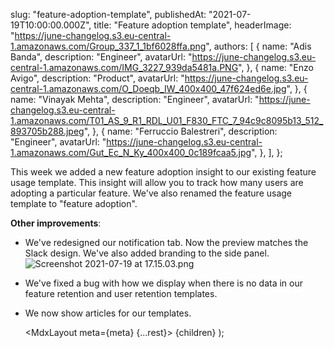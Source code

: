 
  slug: "feature-adoption-template",
  publishedAt: "2021-07-19T10:00:00.000Z",
  title: "Feature adoption template",
  headerImage: "https://june-changelog.s3.eu-central-1.amazonaws.com/Group_337_1_1bf6028ffa.png",
  authors: [
    {
      name: "Adis Banda",
      description: "Engineer",
      avatarUrl: "https://june-changelog.s3.eu-central-1.amazonaws.com/IMG_3227_939da5481a.PNG",
    },
    {
      name: "Enzo Avigo",
      description: "Product",
      avatarUrl:
        "https://june-changelog.s3.eu-central-1.amazonaws.com/O_Doeqb_IW_400x400_47f624ed6e.jpg",
    },
    {
      name: "Vinayak Mehta",
      description: "Engineer",
      avatarUrl:
        "https://june-changelog.s3.eu-central-1.amazonaws.com/T01_AS_9_R1_RDL_U01_F830_FTC_7_94c9c8095b13_512_893705b288.jpeg",
    },
    {
      name: "Ferruccio Balestreri",
      description: "Engineer",
      avatarUrl:
        "https://june-changelog.s3.eu-central-1.amazonaws.com/Gut_Ec_N_Ky_400x400_0c189fcaa5.jpg",
    },
  ],
};

This week we added a new feature adoption insight to our existing feature usage template. This insight will allow you to track how many users are adopting a particular feature. We've also renamed the feature usage template to "feature adoption".

**Other improvements**:

- We've redesigned our notification tab. Now the preview matches the Slack design. We've also added branding to the side panel. ![Screenshot 2021-07-19 at 17.15.03.png](https://june-changelog.s3.eu-central-1.amazonaws.com/Screenshot_2021_07_19_at_17_15_03_c0933f6e7c.png)
- We've fixed a bug with how we display when there is no data in our feature retention and user retention templates.
- We now show articles for our templates.

  <MdxLayout meta={meta} {...rest}>
    {children}
  </MdxLayout>
);
